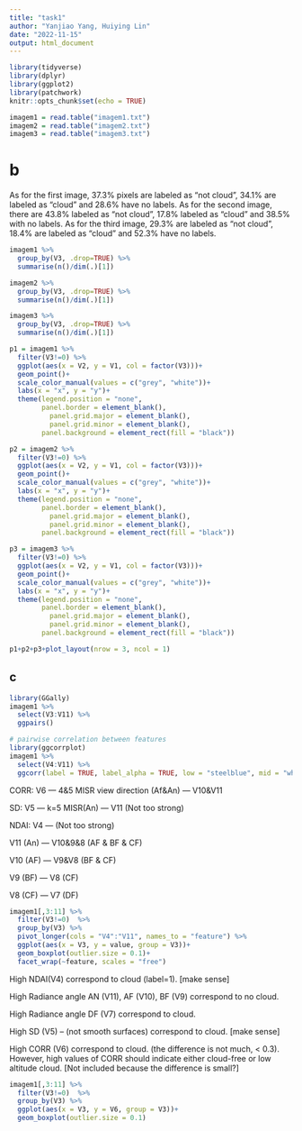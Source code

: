 ```yaml
---
title: "task1"
author: "Yanjiao Yang, Huiying Lin"
date: "2022-11-15"
output: html_document
---
```


```r
library(tidyverse)
library(dplyr)
library(ggplot2)
library(patchwork)
knitr::opts_chunk$set(echo = TRUE)
```

```r
imagem1 = read.table("imagem1.txt")
imagem2 = read.table("imagem2.txt")
imagem3 = read.table("imagem3.txt")
```

# b
As for the first image, 37.3% pixels are labeled as "not cloud", 34.1% are labeled as "cloud" and 28.6% have no labels. As for the second image, there are 43.8% labeled as "not cloud", 17.8% labeled as "cloud" and 38.5% with no labels. As for the third image, 29.3% are labeled as "not cloud", 18.4% are labeled as "cloud" and 52.3% have no labels.
```r
imagem1 %>%
  group_by(V3, .drop=TRUE) %>%
  summarise(n()/dim(.)[1])

imagem2 %>%
  group_by(V3, .drop=TRUE) %>%
  summarise(n()/dim(.)[1])

imagem3 %>%
  group_by(V3, .drop=TRUE) %>%
  summarise(n()/dim(.)[1])
```

```r
p1 = imagem1 %>%
  filter(V3!=0) %>%
  ggplot(aes(x = V2, y = V1, col = factor(V3)))+
  geom_point()+
  scale_color_manual(values = c("grey", "white"))+
  labs(x = "x", y = "y")+
  theme(legend.position = "none",
        panel.border = element_blank(),
          panel.grid.major = element_blank(),
          panel.grid.minor = element_blank(),
        panel.background = element_rect(fill = "black"))

p2 = imagem2 %>%
  filter(V3!=0) %>%
  ggplot(aes(x = V2, y = V1, col = factor(V3)))+
  geom_point()+
  scale_color_manual(values = c("grey", "white"))+
  labs(x = "x", y = "y")+
  theme(legend.position = "none",
        panel.border = element_blank(),
          panel.grid.major = element_blank(),
          panel.grid.minor = element_blank(),
        panel.background = element_rect(fill = "black"))

p3 = imagem3 %>%
  filter(V3!=0) %>%
  ggplot(aes(x = V2, y = V1, col = factor(V3)))+
  geom_point()+
  scale_color_manual(values = c("grey", "white"))+
  labs(x = "x", y = "y")+
  theme(legend.position = "none",
        panel.border = element_blank(),
          panel.grid.major = element_blank(),
          panel.grid.minor = element_blank(),
        panel.background = element_rect(fill = "black"))

p1+p2+p3+plot_layout(nrow = 3, ncol = 1)
```

## c

```r
library(GGally)
imagem1 %>%
  select(V3:V11) %>%
  ggpairs()
```

```r
# pairwise correlation between features
library(ggcorrplot)
imagem1 %>%
  select(V4:V11) %>%
  ggcorr(label = TRUE, label_alpha = TRUE, low = "steelblue", mid = "white", high = "darkred")
```

CORR: V6 --- 4&5 MISR view direction (Af&An) --- V10&V11

SD: V5 --- k=5 MISR(An) --- V11 (Not too strong) 

NDAI: V4 --- (Not too strong)

V11 (An) --- V10&9&8 (AF & BF & CF)

V10 (AF) --- V9&V8 (BF & CF)

V9 (BF) --- V8 (CF)

V8 (CF) --- V7 (DF)

```r
imagem1[,3:11] %>%
  filter(V3!=0)  %>%
  group_by(V3) %>%
  pivot_longer(cols = "V4":"V11", names_to = "feature") %>%
  ggplot(aes(x = V3, y = value, group = V3))+
  geom_boxplot(outlier.size = 0.1)+
  facet_wrap(~feature, scales = "free")
```

High NDAI(V4) correspond to cloud (label=1). [make sense]

High Radiance angle AN (V11), AF (V10), BF (V9) correspond to no cloud.

High Radiance angle DF (V7) correspond to cloud.

High SD (V5) -- (not smooth surfaces) correspond to cloud. [make sense]

High CORR (V6) correspond to cloud. (the difference is not much, < 0.3). However, high values of CORR should indicate either cloud-free or low altitude cloud. [Not included because the difference is small?]

```r
imagem1[,3:11] %>%
  filter(V3!=0)  %>%
  group_by(V3) %>%
  ggplot(aes(x = V3, y = V6, group = V3))+
  geom_boxplot(outlier.size = 0.1)
```







